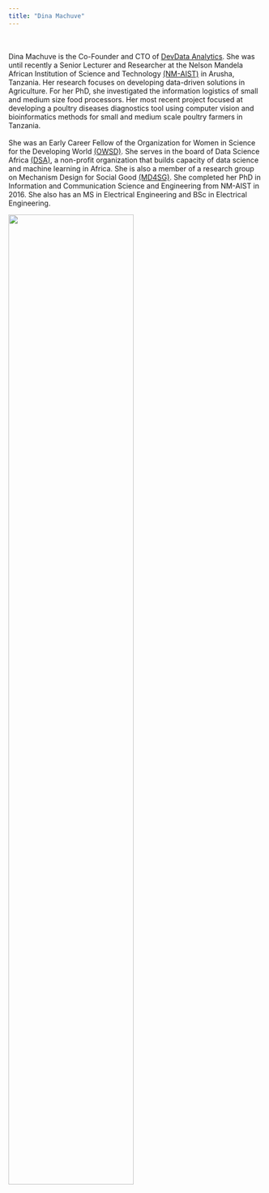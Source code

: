 ```yaml
---
title: "Dina Machuve"
---
```

<div class = "row">
<div class = "col-md-7">
<br><br>Dina Machuve is the Co-Founder and CTO of [DevData Analytics](https://ddata.co){target="_blank"}. She was until recently a Senior Lecturer and Researcher at the Nelson Mandela African Institution of Science and Technology [(NM-AIST)](https://www.nm-aist.ac.tz){target="_blank"} in Arusha, Tanzania. 
Her research focuses on developing data-driven solutions in Agriculture. For her PhD, she investigated the information logistics of small and medium size food processors. Her most recent project focused at developing a poultry diseases diagnostics tool using computer vision and bioinformatics methods for small and medium scale poultry farmers in Tanzania. 
<br><br>She was an Early Career Fellow of the Organization for Women in Science for the Developing World [(OWSD)](https://owsd.net). She serves in the board of Data Science Africa [(DSA)](https://datascienceafrica.org), a non-profit organization that builds capacity of data science and machine learning in Africa. She is also a member of a research group on Mechanism Design for Social Good [(MD4SG)](https://md4sg.org). She completed her PhD in Information and Communication Science and Engineering from NM-AIST in 2016. She also has an MS in Electrical Engineering and BSc in Electrical Engineering. 
</div>
<div class = "col-md-5">
![](imgs/me.png){width=70%}
</div>
</div>




